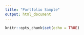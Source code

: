 ```yaml
---
title: "Portfolio Sample"
output: html_document
---
```


```r
knitr::opts_chunk$set(echo = TRUE)
```


